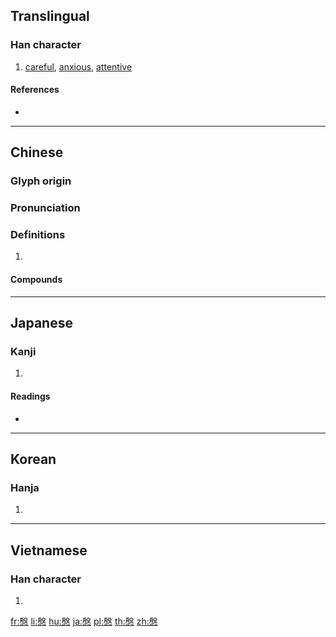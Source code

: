 {{also|殷}}
==Translingual==

===Han character===
{{Han char|rn=61|rad=心|as=10|sn=14|four=77334|canj=HEP|ids=⿱殷心}}

# [[careful]], [[anxious]], [[attentive]]

====References====
* {{Han ref|kx=0397.230|dkj=11045|dj=0736.160|hdz=42334.060|uh=6147|ud=24903|bh=B9FE|bd=47614}}

----

==Chinese==
{{zh-forms|s=}}

===Glyph origin===
{{Han etym}}

===Pronunciation===
{{zh-pron
|m=yīn
|c=jan1
|mc=y
|oc=y
|cat=
}}

===Definitions===
{{zh-hanzi}}

# {{rfdef|zh}}

====Compounds====
{{zh-der|慇懃|慇慇懃懃|慇慇}}

----

==Japanese==

===Kanji===
{{ja-kanji|grade=|rs=心10}}

# {{defn|lang=ja|sort=心10}}

====Readings====
* {{ja-readings|on=[[いん]] (in)|kun=[[いたむ]] (itamu), [[ねんごろ]] (nengoro)}}

----

==Korean==

===Hanja===
{{ko-hanja|hangeul=은|eumhun=|rv=eun|mr=ŭn|y=un}}

# {{defn|lang=ko|sort=心10}}

----

==Vietnamese==

===Han character===
{{vi-readings|rs=心10|hanviet=ân}}

# {{defn|lang=vi|sort=心10}}

[[fr:慇]]
[[li:慇]]
[[hu:慇]]
[[ja:慇]]
[[pl:慇]]
[[th:慇]]
[[zh:慇]]